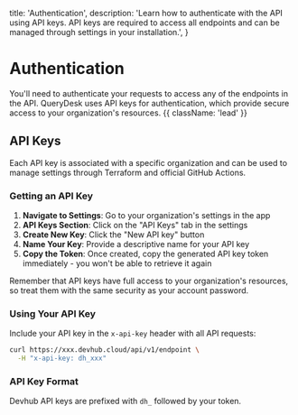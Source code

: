  title: 'Authentication',
  description:
    'Learn how to authenticate with the API using API keys. API keys are required to access all endpoints and can be managed through settings in your installation.',
}

# Authentication

You'll need to authenticate your requests to access any of the endpoints in the API. QueryDesk uses API keys for authentication, which provide secure access to your organization's resources. {{ className: 'lead' }}

## API Keys

Each API key is associated with a specific organization and can be used to manage settings through Terraform and official GitHub Actions.

### Getting an API Key

1. **Navigate to Settings**: Go to your organization's settings in the app
2. **API Keys Section**: Click on the "API Keys" tab in the settings
3. **Create New Key**: Click the "New API key" button
4. **Name Your Key**: Provide a descriptive name for your API key
5. **Copy the Token**: Once created, copy the generated API key token immediately - you won't be able to retrieve it again

Remember that API keys have full access to your organization's resources, so treat them with the same security as your account password.

### Using Your API Key

Include your API key in the `x-api-key` header with all API requests:

```bash {{ title: 'Example request with API key' }}
curl https://xxx.devhub.cloud/api/v1/endpoint \
  -H "x-api-key: dh_xxx"
```

### API Key Format

Devhub API keys are prefixed with `dh_` followed by your token.
